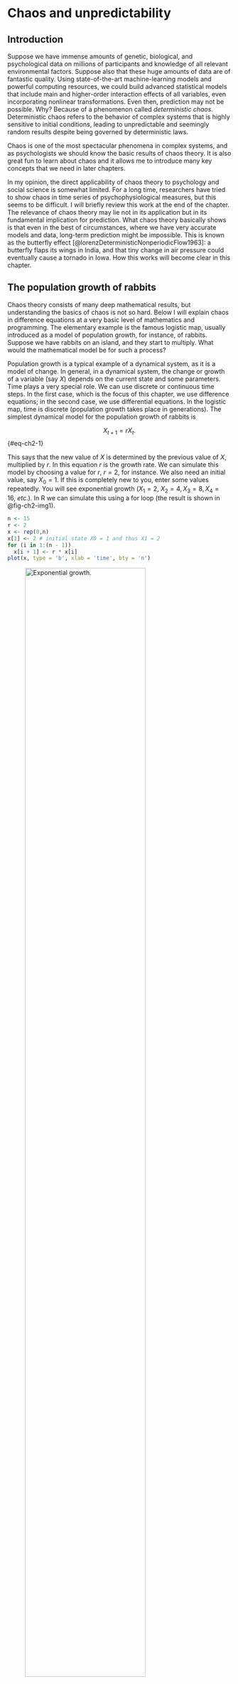 # Chaos and unpredictability {#sec-ch2}

## Introduction {#sec-Introduction-ch2}

Suppose we have immense amounts of genetic, biological, and psychological data on millions of participants and knowledge of all relevant environmental factors. Suppose also that these huge amounts of data are of fantastic quality. Using state-of-the-art machine-learning models and powerful computing resources, we could build advanced statistical models that include main and higher-order interaction effects of all variables, even incorporating nonlinear transformations. Even then, prediction may not be possible. Why? Because of a phenomenon called *deterministic chaos*. [Deterministic chaos refers to the behavior of complex systems that is highly sensitive to initial conditions, leading to unpredictable and seemingly random results despite being governed by deterministic laws.]{.aside}

Chaos is one of the most spectacular phenomena in complex systems, and as psychologists we should know the basic results of chaos theory. It is also great fun to learn about chaos and it allows me to introduce many key concepts that we need in later chapters.

In my opinion, the direct applicability of chaos theory to psychology and social science is somewhat limited. For a long time, researchers have tried to show chaos in time series of psychophysiological measures, but this seems to be difficult. I will briefly review this work at the end of the chapter. The relevance of chaos theory may lie not in its application but in its fundamental implication for prediction. What chaos theory basically shows is that even in the best of circumstances, where we have very accurate models and data, long-term prediction might be impossible. [This is known as the butterfly effect [@lorenzDeterministicNonperiodicFlow1963]: a butterfly flaps its wings in India, and that tiny change in air pressure could eventually cause a tornado in Iowa. How this works will become clear in this chapter.]{.aside}

## The population growth of rabbits {#sec-The-population-growth-of-rabbits}

Chaos theory consists of many deep mathematical results, but understanding the basics of chaos is not so hard. Below I will explain chaos in difference equations at a very basic level of mathematics and programming. The elementary example is the famous logistic map, usually introduced as a model of population growth, for instance, of rabbits. Suppose we have rabbits on an island, and they start to multiply. What would the mathematical model be for such a process?

[Population growth is a typical example of a dynamical system, as it is a model of change.]{.aside} In general, in a dynamical system, the change or growth of a variable (say $X$) depends on the current state and some parameters. Time plays a very special role. We can use discrete or continuous time steps. In the first case, which is the focus of this chapter, we use difference equations; in the second case, we use differential equations. In the logistic map, time is discrete (population growth takes place in generations). The simplest dynamical model for the population growth of rabbits is

$$
X_{t + 1} = rX_{t}.$$ {#eq-ch2-1}

This says that the new value of $X$ is determined by the previous value of $X$, multiplied by $r$. In this equation $r$ is the growth rate. We can simulate this model by choosing a value for $r$, $r=2$, for instance. We also need an initial value, say $X_{0} = 1.$ If this is completely new to you, enter some values repeatedly. You will see exponential growth ($X_{1} = 2,\ X_{2} = 4,X_{3} = 8,X_{4} = 16,\ etc.)$. In R we can simulate this using a for loop (the result is shown in @fig-ch2-img1).

```r
n <- 15
r <- 2
x <- rep(0,n)
x[1] <- 2 # initial state X0 = 1 and thus X1 = 2
for (i in 1:(n - 1))
  x[i + 1] <- r * x[i]
plot(x, type = 'b', xlab = 'time', bty = 'n')
```

![Exponential growth.](media/ch2/fig-ch2-img1.jpg){#fig-ch2-img1 width="80%"}

Note that we can find any $X_{t}$ given $X_{0}$ by iterating the model as we do in the for loop. $X_{t}$ is called the solution. Simulation is a bit odd in this case. We can compute the solution analytically. It is $X_{t} = X_{0}r^{t}$. Thus for $X_{15} = 1 \times 2^{15} = 32768$. [For more complex models, the analytical solution is often not available, and we have to use simulation (the numerical solution).]{.aside}

Note that the exponential model ignores the fact that population growth is limited by resources. At some point food will become scarce. One way of making the model, introduced by Verhulst in 1838, more realistic is to add a growth-limiting term:

$$
X_{t + 1} = f\left( X_{t} \right) = rX_{t}\left( 1 - \frac{X_{t}}{K} \right).$$ {#eq-ch2-2}

What is the effect of this addition to the equation? If $X$ is much smaller than the resource $K$, then the second term, $\left( 1 - {X_{t}}/{K} \right)$, is close to 1 and we will see exponential growth. But as $X$ approaches $K$, this term becomes very small, reducing the effect of exponential growth. $X$ does not actually grow up to $K$, but to a lower value, if it converges at all. We are going to see this in a moment. It also turns out that the actual value of $K$ is not of interest. Changing $K$ does not change the qualitative behavior. Therefore, $K$ is usually set to 1, scaling the population $X$ between 0 and 1. The only remaining parameter is $r$. Changing $r$, however, leads to a number of surprising behaviors.[^ch2-1]

[^ch2-1]: Verhulst proposed this model in the form of a differential equation in continuous time. We will discuss this type of model in @sec-ch4n. In continuous time, nothing particularly spectacular happens, and we only see the kind of behavior displayed in @fig-ch2-img2.

## Stable and unstable fixed points {#sec-Stable-and-unstable-fixed-points}

Let us study a "boring" case first, $r = 2$ (@fig-ch2-img2).

```r
n <- 15; r <- 2; x <- rep(0,n)
x[1] <- .01 # initial state
for (i in 1:(n - 1))
  x[i + 1] = r * x[i] * (1 - x[i])
plot(x, type = 'b', xlab = 'time', bty = 'n')
```

![The $r=2$ case. The population converges to a stable state at $X=0.5$.](media/ch2/fig-ch2-img2.jpg){#fig-ch2-img2 width="80%"}

This is the simple case. The population initially develops exponentially but then levels off and reaches a stable state at $X = .5$. We need to understand a bit more about it. What you see here is that we have gone from an unstable initial state to a stable state, a point attractor. The next code shows that this point attractor attracts from a wide range of initial values, but not all.

```r
n <- 30; r <- 2; x <- rep(0,n)
for (init in seq(0, .7, by = .01))
  # start from different initial values
{ 
  x[1] <- init
  for (i in 1:(n - 1))
    x[i + 1] <- r * x[i] * (1 - x[i])
  if (x[i] == 0)
    plot(x,type = 'l',xlab = 'time',bty = 'n',ylim = c(0, .8),col = 'red')
  else
    lines(x)
}
```

If we start exactly at 0, $X$ stays at 0 So, 0 is an equilibrium too, but a special one. It is an unstable fixed point. A small perturbation will cause $X$ to move to .5, the stable fixed point. All initial values in close proximity of 0 will move away from 0 (repellent), but if $X = 0$ exactly, then it remains 0 for all time. So, $X = 0$ is a fixed point but unstable (@fig-ch2-img1). [Fixed points can be stable or unstable.]{.aside}

![Illustration of stable and unstable fixed points. For many initial values, $X = .5$ is an attractor. $X = 0$ is an unstable fixed point. Only if we start exactly at 0 do we stay there.](media/ch2/fig-ch2-img3.jpg){#fig-ch2-img3 width="80%"}

This concept of equilibrium, stable or unstable, is crucial for later chapters. The essence of the next chapter is to change a control parameter, here $r$, and study how the pattern of equilibria (the equilibrium landscape) changes. You can easily do this yourself by setting $r = .9$. For $r < 1$, there is only stable attractor (0).

Simulating this is not really necessary. One has to realize that a fixed point ($X^{*}$) is found when $X_{t + 1} = X_{t} = X^{*}$. See for yourself that:

$$
\begin{gathered}
X_{t + 1} = X_{t} = X^{*} \\
X^{*} = rX^{*}( 1 - X^{*}) \\
X^{*} = 0\ or\ 1 = r - rX^{*} \\
X^{*} = 0\ or\ X^{*} = \frac{r - 1}{r}. \\
\end{gathered}
$$

So 0 and $(r - 1)/r$ are fixed points. Indeed, for $r = 2$, we have seen that 0 and .5 are equilibria, one stable and one unstable. To determine whether fixed points are stable, we look at the derivative of the function, $f^{'}(x)$, which, as you can easily check, is $r - 2rX$.

The fixed point is stable if the absolute value of the derivative in the fixed-point value is less than 1.[^ch2-2] For $r = 2$ the fixed points are 0 and .5. $\left| f^{'}\left( X^{*} = 0 \right) \right| = |2 - 0| = 2$, which is greater than 1 and thus $X^{*} = 0$ is unstable. $\left| f^{'}\left( X^{*} = .5 \right) \right| = |2 - 2 \times 2 \times .5| = 0$, which is less than 1 and thus $X^{*} = .5$ is stable. You can check for yourself that $X^{*}=(r - 1)/r$ is stable for $1 < r < 3$, both with the R-code and with the absolute value of the derivative.

[^ch2-2]: It is not too difficult to understand why this is. If you Google search "fixed points of difference equations," you will quickly arrive at stackexchange.com, where several insightful explanations are given.

## Limit cycles {#sec-Limit-cycles}

So at $r = 3$ the fixed point or $(r - 1)/r$ becomes unstable. Let's study some cases. The plots in @fig-ch2-img4 are made with the code for @fig-ch2-img2.

![Qualitative different behavior of the logistic map for different values of $r$.](media/ch2/fig-ch2-img4.jpg){#fig-ch2-img4 width="100%"}

For $r = 2.9$ we see that the series converges to the fixed point $\frac{1.9}{2.9} = .66,$ but in a process of over- and undershooting. Between $r = 3.1$ and $r = 3.3$, a limit cycle of period 2 arises. [In a limit cycle of period 2, the population oscillates between two values.]{.aside} For $r = 3.5$ this becomes even more remarkable, and we see a limit cycle of period 4. For slightly larger values, we could get cycles with higher periods.

It has been claimed that these limit cycles occur in real population dynamics [@hassellPatternsDynamicalBehaviour1976]. Intuitively, it can be understood as a process of over- and undershooting, which dampens out for $r$ a little below 3, but not for $r > 3$.

## Chaos {#sec-Chaos}

If we increase $r$ even further, the doubling of the periods changes to even stranger behavior. @Fig-ch2-img4 shows what the time series looks for $r = 4$.

![Chaos for $r = 4$.](media/ch2/fig-ch2-img5.jpg){#fig-ch2-img5 width="80%"}

There seems to be no regularity. This is what we call deterministic chaos. This time series is unpredictable, even though we know the equation and the system is deterministic. What exactly do we mean by this? Let me illustrate.

```r
r <- 4;  n <- 50; x <- rep(0,n)
x[1] <- .001
for (i in 1:(n - 1))
  x[i + 1] <- r * x[i] * (1 - x[i])
plot(x, type = 'l', xlab = 'time', bty = 'n')
x[1] <- .0010001
# restart with sightly different initial state
for (i in 1:(n - 1))
  x[i + 1] <- r * x[i] * (1 - x[i])
lines(x, col = 'red')
```

![The butterfly effect: A small difference in initial state causes divergence in the long run.](media/ch2/fig-ch2-img6.jpg){#fig-ch2-img6 width="80%"}

We can see that a run with a slightly different initial value will at first follow the same path, but then it will diverge sharply (@fig-ch2-img6). A tiny perturbation (the butterfly flapping its wings) propagates through the system and dramatically changes the long-term course of the system.

[This is why long-term weather prediction will never be possible, even if we develop much more precise mathematical models, take more intensive and more accurate measurements, and use more powerful computers.]{.aside} Note that some uncertainty about the exact value of the initial state is always inevitable. Suppose we have an equation like the logistic map for temperature in the weather system, and this equation perfectly describes that system. To make a prediction, we need to feed the current temperature into the computer. But we cannot measure temperature with infinite precision. And even if we could, we do not have a computer that can handle numbers with an infinite number of digits. So, we make a small error in setting the initial state, and this will always mess up our long-term forecast. The weather turns out to be a chaotic system. Sensitivity to initial conditions is a necessary and perhaps sufficient condition for deterministic chaos. For a discussion on the definition of chaos, I refer to @banksDevaneyDefinitionChaos1992 and @broer2010.

[The Lyapunov coefficient quantifies chaos.]{.aside} The idea of the Lyapunov coefficient is to take two very close initial conditions with a difference of $\varepsilon$. In the next iteration, this difference might be smaller, the same, or bigger. In the last case, the time series diverge, which is typical for chaos. The Lyapunov coefficient is defined as:

$$
{\lambda_{L} = \lim_{n \rightarrow \infty}}{\frac{1}{n}}{\sum_{i}^{n}{\ln\left| f^{'}\left( X_{i} \right) \right|}}.$$ {#eq-ch2-3}

where $f^{'}\left( X_{i} \right) = r - 2rX_{i}$ for the logistic map and $\lambda_{L} > 0$ indicates chaos. You may verify in a simulation that $\lambda_{L} > 0$ for $r = 4$, indicating chaos.

## Phase plot and bifurcation diagrams {#sec-Phase-plot-and-bifurcation-diagrams}

@Eq-ch2-2 is very simple. It is just one equation, a deterministic difference equation specifying how $X_{t + 1}$ depends on $X_{t}$, but the variety of behavior is astonishing. One way to better understand its behavior is to use phase plots. [A phase plot is a graphical representation of the relationship between two or more variables that change over time.]{.aside} In one-dimensional systems we plot $X_{t}$ against $X_{t + 1}$ (see @fig-ch2-img7). The code for this figure is:

```r
layout(matrix(1:6,2,3))
r <- 3.3; n <- 200; x <- rep(0,n)
x[1] <- .001
for(i in 1:(n-1)) x[i+1] = r*x[i]*(1-x[i])
x <- x[-1:-100]
plot(x,type='l',xlab='time',bty='n', main=paste('r = ',r),
     ylim=0:1,cex.main=2) 
plot(x[-length(x)],x[-1],xlim=0:1,ylim=0:1,xlab='Xt',ylab='Xt+1',bty='n')
r <- 4; x[1] <- .001;
for(i in 1:(n-1)) x[i+1] <- r*x[i]*(1-x[i])
x <- x[-1:-100]
plot(x,type='l',xlab='time',bty='n',main=paste('r = ',r),cex.main=2) 
plot(x[-length(x)],x[-1],xlim=0:1,ylim=0:1,xlab='Xt',ylab='Xt+1',bty='n')
x <- runif(200,0,1)
x <- x[-1:-100]
plot(x,type='l',xlab='time',bty='n',main='random noise',cex.main=2) 
plot(x[-length(x)],x[-1],xlim=0:1,ylim=0:1,xlab='Xt',ylab='Xt+1',bty='n')
```

![Time (top) and phase (bottom) plots for three cases. Chaos and random noise can be distinguished using the phase plots.](media/ch2/fig-ch2-img7.jpg){#fig-ch2-img7 width="100%"}

The top figures are time plots, and the lower figures are phase plots. The first column shows a limit cycle of period 2, the second deterministic chaos, and the third noise generated from a uniform distribution. Although the time series of the second and third cases look similar, the phase diagram reveals hidden structure in the chaos time series. Phase plots can help us to distinguish chaos from noise.

The second useful graph is the bifurcation graph. [A bifurcation graph is a diagram that shows how the qualitative behavior of a system changes, for example, from stable to chaotic, when one of its parameters changes.]{.aside} In case of the logistic map, it summarizes the equilibrium behavior for different values of $r$ in one figure. The idea is to plot the equilibria as y-values for a range of $r$-values on the x-axis. This means that if we take a low $r$ value $(r < 1)$, we will only plot 0s, as only $X^{*} = 0$ is a stable fixed point. Between 1 and 3, we will also see one fixed point equal to $(r - 1)/r$. For $r = 3.3$, we expect to see two points as the attractor is a limit cycle with period 2. For higher $r$ we get chaos. How does this all look?

It is actually a good challenge to program this yourself. The trick is to create time series for a range of values of $r$, delete the first part of this series (we only want the equilibrium behavior), and plot these as y-values. So, if the logistic map has period 2 ($r = 3.3$), we repeatedly plot only two points. For $r = 4$ we get the whole chaos band.

A clever way to do this is to use the `sapply` function in R.

```r
layout(1)
f <- function(r, x, n, m){
  x <- rep(x,n)
  for(i in 1:(n-1)) x[i+1] <- r*x[i]*(1-x[i])
  x[c((n-m):n)] # only return last m iterations
}
r.range <- seq(0, 2.5, by=0.01) 
r.range <- c(r.range,seq(2.5, 4, by=0.001)) 
n <- 200; m <-100 
equilibria <- as.vector(sapply(r.range, f,  x=0.1, n=n, m=m-1))
r <- sort(rep(r.range, m))
plot(equilibria ~ r, pch=19,cex=.01,bty='n')
```

This results in @fig-ch2-img8. We see indeed fixed stable points for $r < 3$, the period doubling of the limit cycles for $r > 3$, followed by chaos.

![The bifurcation diagram of the logistic map.](media/ch2/fig-ch2-img8.jpg){#fig-ch2-img8 width="80%"}

Fractals are a recurring phenomenon in many chaotic maps. [Fractals are figures in which certain patterns reappear when we zoom in on the figure, and this happens again and again when we zoom in farther.]{.aside} You can see the fractal nature of the logistic map by zooming in on the interval of $r$ between 3.83 and 3.86 (see exercise 2). The three equilibria in the limit cycle split again into period doubling cycles, as we saw in the overall plot between $r$ in 3 and 3.5.

One famous result on this period doubling route to chaos is the Feigenbaum constant. The ratios of distances between consecutive period doubling points (e.g., the distance between first and second divided by the distance between the second and third point) converge to a value of approximately 4.6692. The amazing thing is that this constant is the same for any unimodal map.

## What did we learn? {#sec-What-did-we-learn}

I find these results stunning. I note again that the generating function is deceptively simple, but its behavior is utterly complex and beautiful. Mathematicians have studied every detail of these plots, and most of it is beyond my comprehension. The Wikipedia on the logistic map will introduce you to some more advanced concepts, but for our purposes the present introduction will suffice.

First. let's review the concepts we have already learned. The first is the concept of equilibrium. The states of dynamical systems tend to converge to certain values. The simplest of these is the fixed point. Fixed points can be stable or unstable (more on this in the next chapter). If we start a system exactly at its unstable fixed point (and there is no noise in the system), it will stay there. But any small perturbation will cause it to escape and move to the fixed stable point.

The bifurcation diagram summarizes this behavior and also shows how the equilibria change when a control parameter changes. For example, at $r = 1$ we see a bifurcation in the logistic map. Initially 0 was the stable fixed point and $(r - 1)/r$ was unstable. At $r = 1$ this is reversed. At $r = 3$ we see another bifurcation when limit cycles appear.

We have learned that there are all sorts of equilibria. The strangest ones are called strange attractors, which are associated with deterministic chaos. You can see them by making a phase diagram. Phase diagrams for other famous maps are often stunning. The most famous is the Mandelbrot set (look on the internet). There is an R blog about the Mandelbrot set.[^ch2-3] Simulation helps understanding!

[^ch2-3]: <https://www.r-bloggers.com/2017/06/the-mandelbrot-set-in-r-2/>. Be sure to check the Shiny app.

The last thing we learned is that even if our world were deterministic (it is not!), and we knew all the laws of motion (say, the logistic map), and we knew initial states with enormous precision, the world would still be unpredictable.

This statement needs some nuance. I have already mentioned that the weather can be chaotic and unpredictable. But the weather is not always so unpredictable. Sometimes longer forecasts are possible. But forecasts beyond, say, 10 days seem out of reach. We also see in the logistic map that when $r$ is close to 4, the forecast suffers from the butterfly effect, but for $r = 2$ the time course is very predictable, even more predictable than in many linear systems. This is because there is only one stable fixed point (.5). The initial state does not matter: we always end up at .5! [The logistic map is either extremely predictable or extremely unpredictable depending on the value of $r$.]{.aside}

## Other maps and fractals {#sec-Other-maps-and-fractals}

There are many accessible sources on chaos theory. As always, Wikipedia is a great resource. It helps me a lot by actually doing things, that is, doing computer simulations. One example is the Henon map, which consists of two coupled difference equations:

$$
\begin{gathered}
X_{t + 1} = 1 - aX_{t}^{2} + Y_{t} \\
Y_{t + 1} = bX_{t} 
\end{gathered}
$$ {#eq-ch2-4}

Using the code example from the logistic map, you should be able to generate time series and a phase diagram for this model. Try to reproduce the first image of the Wikipedia page on the Henon map. The amazing three-dimensional bifurcation diagram may be more challenging.

Fractals are another topic for further study. Another look at Wikipedia is recommended. Making your own fractals in R is made easy by the R blog by Martin @stefanRPubsFractals2020.

## Detecting chaos in psychophysiological data {#sec-Detecting-chaos-in-psychophysiological-data}

Chaos theory and the logistic map were popularized about fifty years ago, and since then researchers have been looking for chaos in all kinds of time series [@ayersApplicationChaosTheory1997; @robertsonChaosTheoryPsychology2014; @schiepek2017]. One idea behind this work is the hypothesis that chaos might be healthy [@poolItHealthyBe1989] or helpful. It would be helpful in learning algorithms, such as neural networks, to prevent getting stuck in local minima [@bertschingerRealTimeComputationEdge2004]. My very first publication was about chaos in neural networks [@vandermaasNoteChaoticBehavior1990].

There are many techniques for chaos detection in times series. However, these empirical signals are inevitably contaminated with noise [@rosso2007]. One example is the computation of Lyapunov exponents, quantifying how small differences in initial conditions evolve over time. A positive Lyapunov exponent indicates chaos, signifying exponential divergence of trajectories, which is a hallmark of chaotic systems. This method involves reconstructing the phase space from time-series data and calculating the average exponential rate of separation of trajectories. With the Lyapunov function in the package DChaos, you can compute the Lyapunov coefficient for times series generated with the logistic map. You may verify that for $r = 4$, you get the Lyapunov coefficient as computed with the derivative earlier. [Chaos detection is an active area of research, with new methods being proposed on a regular basis [@zanin2022].]{.aside} There are several packages available in R, including new methods based on machine-learning techniques [@sandubeteDChaosPackageChaotic2021; @tokerSimpleMethodDetecting2020].

These methods generally require long time series. Many publications appeared on the detection of chaos in psychophysiological data. Examples are electroencephalogram (EEG) [@pritchardMeasuringChaosBrain1992] heartbeat [@freitasIdentifyingChaosHeart2009], electromyogram (EMG) [@leiDetectingNonlinearityAction2001], and eye movements [@harezlak2018]. Reviews of these lines of research are provided by @stam2005, @kargarnovin2023, and @garc2015.

## Exercises {#sec-Exercises-ch2}

1)  For $r=3.5$, the logistic map iterates between four points. For which value(s) does it iterate between 8 points? (\*)

2)  @Sec-Phase-plot-and-bifurcation-diagrams shows the code to make a bifurcation plot. First, run this code and look at the bifurcation plot. In this plot, you can also zoom in by changing the interval between the $r$'s on the x-axis. Adjust the code by changing the `r.range` to `seq(3.4, 4, by=0.0001)`, also change `cex = 0.01` to a lower value. Zoom in on the interval of $r$ between 3.83 and 3.86. In this interval the chaos suddenly disappears and limit cycles with period 3 appear. Check this with a time-series plot for a particular value of $r$. (\*)

3)  Reproduce the first image from the Henon map Wikipedia page. Provide your R code and figure (\*).

4)  Make the bifurcation diagram of the Ricker model (see Wikipedia). Provide your R code and figure. Why is this model considered a more realistic representation of population growth than the logistic map? (\*)

5)  Also reproduce the three-dimensional bifurcation diagram of the Henon map. (\*\*)

6)  Have a look at the definition of the Lyapunov coefficient in @sec-Chaos. Calculate this Lyapunov coefficient for the logistic map where $r = 4$ using the Dchaos package in R. This coefficient can also be calculated manually using the derivative (@eq-ch2-3). Do this and check that the coefficients are approximately equal. (\*\*)

7)  Use the Rmusic library (installed with\
    `devtools::install_github("keithmcnulty/Rmusic", build_vignettes = TRUE)` to create a chaos sound machine. Make one for white noise too. Can you hear the difference? (\*\*)

8)  Find a paper on chaos detection in psychology or psychophysiology and summarize it in 300—400 words. (\*)
